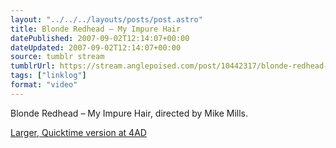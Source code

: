 ```yaml
---
layout: "../../../layouts/posts/post.astro"
title: Blonde Redhead – My Impure Hair
datePublished: 2007-09-02T12:14:07+00:00
dateUpdated: 2007-09-02T12:14:07+00:00
source: tumblr stream
tumblrUrl: https://stream.anglepoised.com/post/10442317/blonde-redhead-my-impure-hair-directed-by-mike
tags: ["linklog"]
format: "video"
---
```



<YouTube id="https://www.youtube.com/watch?v=JL97bfnhyvM" />

Blonde Redhead &#8211; My Impure Hair, directed by Mike Mills.

[Larger, Quicktime version at 4AD][1]

[1]: http://4ad.com/features/mikemills/myimpurehair.html
